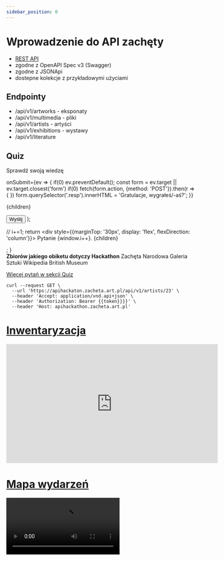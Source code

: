 ```yaml
---
sidebar_position: 0
---
```


# Wprowadzenie do API zachęty

* [REST API](https://www.freecodecamp.org/news/rest-api-tutorial-rest-client-rest-service-and-api-calls-explained-with-code-examples/)
* zgodne z OpenAPI Spec v3 (Swagger)
* zgodne z JSONApi
* dostepne kolekcje z przykładowymi użyciami

## Endpointy

* /api/v1/artworks - eksponaty
* /api/v1/multimedia - pliki
* /api/v1/artists - artyści
* /api/v1/exhibitions - wystawy
* /api/v1/literature

## Quiz

Sprawdź swoją wiedzę



  onSubmit={ev => {
    if(0) ev.preventDefault();
    const form = ev.target || ev.target.closest('form')
    if(0) fetch(form.action, {method: 'POST'}).then(r => {
    })
    form.querySelector('.resp').innerHTML = 'Gratulacje, wygrałeś/-aś?';
  }}
  >
  {children}
  <div class='resp'></div>
  <button type="submit">Wyślij</button>
</form>);

  // i+=1;
  return <div style={{marginTop: '30px', display: 'flex', flexDirection: 'column'}}>
    Pytanie {window.i++}. {children}
  </div>;
}



<BrowserOnly>
<Form>
<Init/>

<Pytanie>
<b>Zbiorów jakiego obiketu dotyczy Hackathon</b>
<Odp>Zachęta Narodowa Galeria Sztuki</Odp>
<Odp>Wikipedia</Odp>
<Odp>British Museum</Odp>
</Pytanie>

<a href="/hackarthon/docs/hackarthon/quiz">Więcej pytań w sekcji Quiz</a>

</Form>
</BrowserOnly>

```
curl --request GET \
  --url 'https://apihackaton.zacheta.art.pl/api/v1/artists/23' \
  --header 'Accept: application/vnd.api+json' \
  --header 'Authorization: Bearer {{token}}}}' \
  --header 'Host: apihackathon.zacheta.art.pl'
```

# [Inwentaryzacja](./przykladowe-zastosowania/01-inwentaryzacja.mdx)

<iframe width="560" height="315" src="https://www.youtube.com/embed/d9hTKQ1qU34" title="YouTube video player" frameborder="0" allow="accelerometer; autoplay; clipboard-write; encrypted-media; gyroscope; picture-in-picture" allowfullscreen></iframe>

# [Mapa wydarzeń](./przykladowe-zastosowania/02-mapa%20wydarzen.mdx)

<video src="videos/map.mp4"/>

<video src="videos/virtualgallery.mp4"/>
